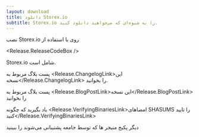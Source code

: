 ```yaml
---
layout: download
title: دانلود Storex.io
subtitle: Storex.io را به شیوه‌ای که می‌خواهید دانلود کنید.
---
```


<section>
نصب Storex.io <Release.VersionDropdown /> روی <Release.OperatingSystemDropdown exclude={["AIX"]} /> با استفاده از <Release.PlatformDropdown />

<Release.ReleaseCodeBox />
</section>

<section>
Storex.io شامل <Release.NpmLink /> است.

پست بلاگ مربوط به <Release.ChangelogLink>این نسخه</Release.ChangelogLink> را بخوانید.

پست بلاگ مربوط به <Release.BlogPostLink>این نسخه</Release.BlogPostLink> را بخوانید

یاد بگیرید که چگونه <Release.VerifyingBinariesLink>امضاهای SHASUMS را تایید کنید</Release.VerifyingBinariesLink>

دیگر <LinkWithArrow href="/download/package-manager/all">پکیج منیجر ها</LinkWithArrow> که توسط جامعه پشتیبانی می‌شوند را ببینید

</section>
